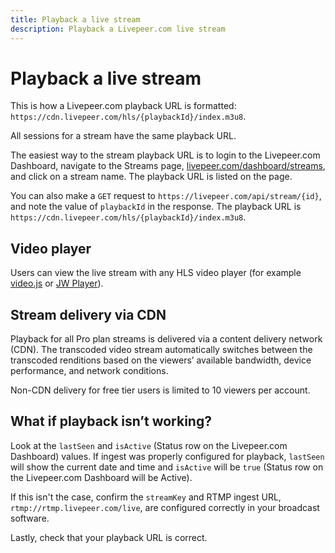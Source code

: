 ```yaml
---
title: Playback a live stream
description: Playback a Livepeer.com live stream
---
```


# Playback a live stream

This is how a Livepeer.com playback URL is formatted:
`https://cdn.livepeer.com/hls/{playbackId}/index.m3u8`.

All sessions for a stream have the same playback URL.

The easiest way to the stream playback URL is to login to the Livepeer.com
Dashboard, navigate to the Streams page,
[livepeer.com/dashboard/streams](https://livepeer.com/dashboard/streams), and
click on a stream name. The playback URL is listed on the page.

You can also make a `GET` request to `https://livepeer.com/api/stream/{id}`, and
note the value of `playbackId` in the response. The playback URL is
`https://cdn.livepeer.com/hls/{playbackId}/index.m3u8`.

## Video player

Users can view the live stream with any HLS video player (for example
[video.js](https://videojs.com/) or [JW Player](https://www.jwplayer.com/)).

## Stream delivery via CDN

Playback for all Pro plan streams is delivered via a content delivery network
(CDN). The transcoded video stream automatically switches between the transcoded
renditions based on the viewers’ available bandwidth, device performance, and
network conditions.

Non-CDN delivery for free tier users is limited to 10 viewers per account.

## What if playback isn’t working?

Look at the `lastSeen` and `isActive` (Status row on the Livepeer.com Dashboard)
values. If ingest was properly configured for playback, `lastSeen` will show the
current date and time and `isActive` will be `true` (Status row on the
Livepeer.com Dashboard will be Active).

If this isn't the case, confirm the `streamKey` and RTMP ingest URL,
`rtmp://rtmp.livepeer.com/live`, are configured correctly in your broadcast
software.

Lastly, check that your playback URL is correct.
